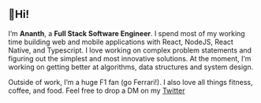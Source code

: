 ## 🌻Hi!

I’m **Ananth**, a **Full Stack Software Engineer**.
I spend most of my working time building web and mobile applications with React, NodeJS, React Native, and Typescript.
I love working on complex problem statements and figuring out the simplest and most innovative solutions.
At the moment, I’m working on getting better at algorithms, data structures and system design.

Outside of work, I’m a huge F1 fan (go Ferrari!). I also love all things fitness, coffee, and food.
Feel free to drop a DM on my [Twitter](https://twitter.com/ananthtpai)
